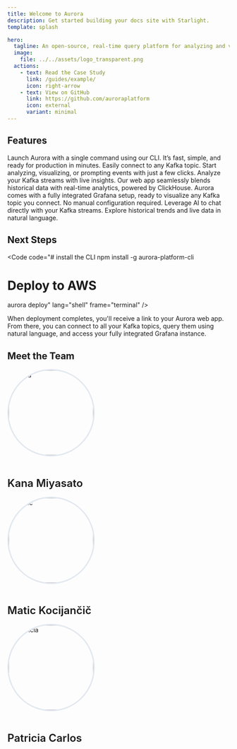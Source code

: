 ```yaml
---
title: Welcome to Aurora
description: Get started building your docs site with Starlight.
template: splash

hero:
  tagline: An open-source, real-time query platform for analyzing and visualizing Kafka event streams with ClickHouse, Grafana, and AI.
  image:
    file: ../../assets/logo_transparent.png
  actions:
    - text: Read the Case Study
      link: /guides/example/
      icon: right-arrow
    - text: View on GitHub
      link: https://github.com/auroraplatform
      icon: external
      variant: minimal
---
```



## Features

<CardGrid stagger>
	<Card title="Deploy Instantly" icon="rocket">
		Launch Aurora with a single command using our CLI. It’s fast, simple, and ready for production in minutes.
	</Card>
	<Card title="Connect Your Kafka Streams" icon="seti:pipeline">
		Easily connect to any Kafka topic. Start analyzing, visualizing, or prompting events with just a few clicks.
	</Card>
	<Card title="Query in Real-Time" icon="magnifier">
		Analyze your Kafka streams with live insights. Our web app seamlessly blends historical data with real-time analytics, powered by ClickHouse.
	</Card>
  <Card title="Customize Your Dashboards" icon="seti:default">
		Aurora comes with a fully integrated Grafana setup, ready to visualize any Kafka topic you connect. No manual configuration required.
	</Card>	
  <Card title="Prompt Your Data" icon="comment-alt">
		Leverage AI to chat directly with your Kafka streams. Explore historical trends and live data in natural language.
	</Card>
</CardGrid>

## Next Steps

<Code 
code="# install the CLI
npm install -g aurora-platform-cli

# Deploy to AWS
aurora deploy"
lang="shell" 
frame="terminal"
/>

<Card title="Connect, Query, Visualize" icon="starlight">
  When deployment completes, you'll receive a link to your Aurora web app. From there, you can connect to all your Kafka topics, query them using natural language, and access your fully integrated Grafana instance.
</Card>

<LinkCard title="Read the Case Study" description="See how we built Aurora, from solving technical challenges to building a platform that's both user-friendly and production-ready." href="/guides/authoring-content/" />


## Meet the Team

<div class="team-section">
  <div class="team-member">
    <img 
      src={kanaImage.src} 
      alt="Kana" 
      style="width: 192px; height: 192px; border-radius: 50%; object-fit: cover; margin-bottom: 0.75rem; border: 3px solid #e2e8f0;" 
    />
    <h3 style="font-weight: 600; font-size: 1.5rem; margin-bottom: 1rem;">Kana Miyasato</h3>
    <div class="team-links">
      <a href="mailto:miyasatoka@gmail.com" style="color: #64748b; transition: color 0.2s;">
        <Icon name="email" style="width: 36px; height: 36px;" />
      </a>
      <a href="https://www.linkedin.com/in/kanamiyasato/" target="_blank" rel="noopener" style="color: #64748b; transition: color 0.2s;">
        <Icon name="linkedin" style="width: 36px; height: 36px;" />
      </a>
      <a href="https://github.com/kanamiyasato" target="_blank" rel="noopener" style="color: #64748b; transition: color 0.2s;">
        <Icon name="github" style="width: 36px; height: 36px;" />
      </a>
    </div>
  </div>
  
  <div class="team-member">
    <img 
      src={maticImage.src} 
      alt="Matic" 
      style="width: 192px; height: 192px; border-radius: 50%; object-fit: cover; margin-bottom: 0.75rem; border: 3px solid #e2e8f0;" 
    />
    <h3 style="font-weight: 600; font-size: 1.5rem; margin-bottom: 1rem;">Matic Kocijančič</h3>
    <div class="team-links">
      <a href="mailto:matickoco@gmail.com" style="color: #64748b; transition: color 0.2s;">
        <Icon name="email" style="width: 36px; height: 36px;" />
      </a>
      <a href="https://www.linkedin.com/in/matickocijancic/" target="_blank" rel="noopener" style="color: #64748b; transition: color 0.2s;">
        <Icon name="linkedin" style="width: 36px; height: 36px;" />
      </a>
      <a href="https://github.com/kocijancic" target="_blank" rel="noopener" style="color: #64748b; transition: color 0.2s;">
        <Icon name="github" style="width: 36px; height: 36px;" />
      </a>
    </div>
  </div>
  
  <div class="team-member">
    <img 
      src={patriciaImage.src} 
      alt="Patricia" 
      style="width: 192px; height: 192px; border-radius: 50%; object-fit: cover; margin-bottom: 0.75rem; border: 3px solid #e2e8f0;" 
    />
    <h3 style="font-weight: 600; font-size: 1.5rem; margin-bottom: 1rem;">Patricia Carlos</h3>
    <div class="team-links">
      <a href="mailto:patricia.k.carlos@gmail.com" style="color: #64748b; transition: color 0.2s;">
        <Icon name="email" style="width: 36px; height: 36px;" />
      </a>
      <a href="https://www.linkedin.com/in/pkcarlos/" target="_blank" rel="noopener" style="color: #64748b; transition: color 0.2s;">
        <Icon name="linkedin" style="width: 36px; height: 36px;" />
      </a>
      <a href="https://github.com/pkcarlos" target="_blank" rel="noopener" style="color: #64748b; transition: color 0.2s;">
        <Icon name="github" style="width: 36px; height: 36px;" />
      </a>
    </div>
  </div>
</div>